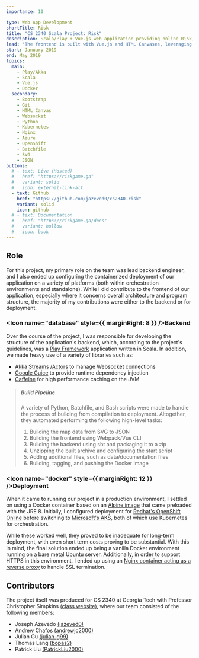 ```yaml
---
importance: 10

type: Web App Development
shortTitle: Risk
title: "CS 2340 Scala Project: Risk"
description: Scala/Play + Vue.js web application providing online Risk, produced for CS 2340 with Professor Simpkins
lead: 'The frontend is built with Vue.js and HTML Canvases, leveraging the Javascript canvas library <a href="https://konvajs.org/" target="_blank" rel="noopener">Konva</a>, while the backend is built with Play Framework and Akka in Scala. The two sides communicate over a Websocket connection, and the backend features a <a href="https://riskgame.ga/docs#map-ingestion" target="_blank" rel="noopener">custom SVG map ingestion pipeline</a> written in Python.'
start: January 2019
end: May 2019
topics:
  main:
    - Play/Akka
    - Scala
    - Vue.js
    - Docker
  secondary:
    - Bootstrap
    - Git
    - HTML Canvas
    - Websocket
    - Python
    - Kubernetes
    - Nginx
    - Azure
    - OpenShift
    - Batchfile
    - SVG
    - JSON
buttons:
  # - text: Live (Hosted)
  #   href: "https://riskgame.ga"
  #   variant: solid
  #   icon: external-link-alt
  - text: Github
    href: "https://github.com/jazeved0/cs2340-risk"
    variant: solid
    icon: github
  # - text: Documentation
  #   href: "https://riskgame.ga/docs"
  #   variant: hollow
  #   icon: book
---
```


## Role

For this project, my primary role on the team was lead backend engineer, and I also ended up
configuring the containerized deployment of our application on a variety of platforms (both
within orchestration environments and standalone). While I did contribute to the frontend of
our application, especially where it concerns overall architecture and program structure, the
majority of my contributions were either to the backend or for deployment.

### <Icon name="database" style={{ marginRight: 8 }} />Backend

Over the course of the project, I was responsible for developing the structure of the application's
backend, which, according to the project's guidelines, was a
[Play Framework](https://www.playframework.com/) application written
in Scala. In addition, we made heavy use of a variety of libraries such as:

- [Akka Streams](https://doc.akka.io/docs/akka/current/stream/index.html)
  /[Actors](https://doc.akka.io/docs/akka/current/index-actors.html)
  to manage Websocket connections
- [Google Guice](https://github.com/google/guice) to
  provide runtime dependency injection
- [Caffeine](https://github.com/ben-manes/caffeine) for high
  performance caching on the JVM

> ##### Build Pipeline
>
> A variety of Python, Batchfile, and Bash scripts were made to handle the process of building from
> compilation to deployment. Altogether, they automated performing the following high-level tasks:
>
> 1.  Building the map data from SVG to JSON
> 2.  Building the frontend using Webpack/Vue CLI
> 3.  Building the backend using sbt and packaging it to a zip
> 4.  Unzipping the built archive and configuring the start script
> 5.  Adding additional files, such as data/documentation files
> 6.  Building, tagging, and pushing the Docker image

### <Icon name="docker" style={{ marginRight: 12 }} />Deployment

When it came to running our project in a production environment, I settled on using a Docker
container based on an [Alpine image](https://hub.docker.com/_/openjdk)
that came preloaded with the JRE 8. Initially, I configured deployment for
[Redhat's OpenShift Online](https://www.openshift.com/products/online/)
before switching to [Microsoft's AKS](https://docs.microsoft.com/en-us/azure/aks/),
both of which use Kubernetes for orchestration.

While these worked well, they proved to be inadequate for long-term deployment, with even
short term costs proving to be substantial. With this in mind, the final solution ended
up being a vanilla Docker environment running on a bare metal Ubuntu server. Additionally,
in order to support HTTPS in this environment, I ended up using an [Nginx container acting as
a reverse proxy](https://github.com/jwilder/nginx-proxy)
to handle SSL termination.

## Contributors

The project itself was produced for CS 2340 at Georgia Tech with Professor Christopher
Simpkins [(class website)](https://cs2340.gitlab.io/),
where our team consisted of the following members:

- Joseph Azevedo [(jazeved0)](https://github.com/jazeved0)
- Andrew Chafos [(andrewjc2000)](https://github.com/andrewjc2000)
- Julian Gu [(julian-g99)](https://github.com/julian-g99)
- Thomas Lang [(bopas2)](https://github.com/bopas2)
- Patrick Liu [(PatrickLiu2000)](https://github.com/PatrickLiu2000)
